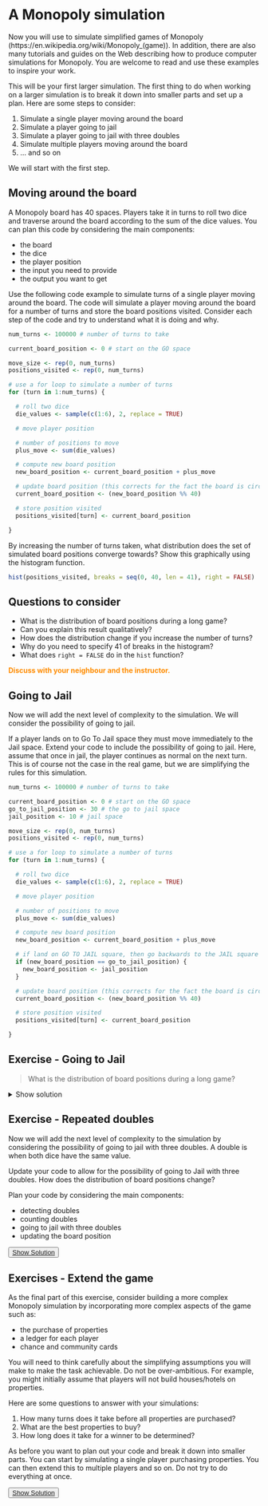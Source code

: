 # A Monopoly simulation

Now you will use to simulate simplified games of Monopoly (https://en.wikipedia.org/wiki/Monopoly_(game)). In addition, there are also many tutorials and guides on the Web describing how to produce computer simulations for Monopoly. You are welcome to read and use these examples to inspire your work.

This will be your first larger simulation. The first thing to do when working on a larger simulation is to break it down into smaller parts and set up a plan. Here are some steps to consider:

1.  Simulate a single player moving around the board
2.  Simulate a player going to jail
3.  Simulate a player going to jail with three doubles
4.  Simulate multiple players moving around the board
5.  ... and so on

We will start with the first step.

## Moving around the board

A Monopoly board has 40 spaces. Players take it in turns to roll two dice and traverse around the board according to the sum of the dice values. You can plan this code by considering the main components:

-   the board
-   the dice
-   the player position
-   the input you need to provide
-   the output you want to get

Use the following code example to simulate turns of a single player moving around the board. The code will simulate a player moving around the board for a number of turns and store the board positions visited. Consider each step of the code and try to understand what it is doing and why.

```r
num_turns <- 100000 # number of turns to take

current_board_position <- 0 # start on the GO space

move_size <- rep(0, num_turns)
positions_visited <- rep(0, num_turns)

# use a for loop to simulate a number of turns
for (turn in 1:num_turns) {

  # roll two dice
  die_values <- sample(c(1:6), 2, replace = TRUE)

  # move player position

  # number of positions to move
  plus_move <- sum(die_values)

  # compute new board position
  new_board_position <- current_board_position + plus_move

  # update board position (this corrects for the fact the board is circular)
  current_board_position <- (new_board_position %% 40)

  # store position visited
  positions_visited[turn] <- current_board_position

}

```


By increasing the number of turns taken, what distribution does the set of simulated board positions converge towards? Show this graphically using the histogram function.

```r
hist(positions_visited, breaks = seq(0, 40, len = 41), right = FALSE)
```

::: {.infobox}

## Questions to consider

-   What is the distribution of board positions during a long game?
-   Can you explain this result qualitatively?
-   How does the distribution change if you increase the number of turns?
-   Why do you need to specify 41 of breaks in the histogram?
-   What does `right = FALSE` do in the `hist` function?

<font color="darkorange">**Discuss with your neighbour and the instructor.**</font>

:::

## Going to Jail

Now we will add the next level of complexity to the simulation. We will consider the possibility of going to jail.

If a player lands on to Go To Jail space they must move immediately to the Jail space. Extend your code to include the possibility of going to jail. Here, assume that once in jail, the player continues as normal on the next turn. This is of course not the case in the real game, but we are simplifying the rules for this simulation.

```r
num_turns <- 100000 # number of turns to take

current_board_position <- 0 # start on the GO space
go_to_jail_position <- 30 # the go to jail space
jail_position <- 10 # jail space

move_size <- rep(0, num_turns)
positions_visited <- rep(0, num_turns)

# use a for loop to simulate a number of turns
for (turn in 1:num_turns) {

  # roll two dice
  die_values <- sample(c(1:6), 2, replace = TRUE)

  # move player position

  # number of positions to move
  plus_move <- sum(die_values)

  # compute new board position
  new_board_position <- current_board_position + plus_move

  # if land on GO TO JAIL square, then go backwards to the JAIL square
  if (new_board_position == go_to_jail_position) {
    new_board_position <- jail_position
  }

  # update board position (this corrects for the fact the board is circular)
  current_board_position <- (new_board_position %% 40)

  # store position visited
  positions_visited[turn] <- current_board_position

}
```

::: {.infobox}
## Exercise - Going to Jail {#goJailMon}

> What is the distribution of board positions during a long game?

<details>
<summary>Show solution</summary>
```r
hist(positions_visited, breaks = seq(0, 40, len = 41), right = FALSE)
```

> Can you explain this result qualitatively?

<font color="darkorange">Discuss with your neighbour and the instructor.</font>

</details>
:::


::: {.infobox}
## Exercise - Repeated doubles {#repDoublesMon}

Now we will add the next level of complexity to the simulation by considering the possibility of going to jail with three doubles. A double is when both dice have the same value.

Update your code to allow for the possibility of going to Jail with three doubles. How does the distribution of board positions change?

Plan your code by considering the main components:

-   detecting doubles
-   counting doubles
-   going to jail with three doubles
-   updating the board position

<button class="button">
  [Show Solution](#3doubleMon)
</button>
:::

::: {.infobox}
## Exercises - Extend the game {#monopolyExt}

As the final part of this exercise, consider building a more complex Monopoly simulation by incorporating more complex aspects of the game such as:

-   the purchase of properties
-   a ledger for each player
-   chance and community cards

You will need to think carefully about the simplifying assumptions you will make to make the task achievable. Do not be over-ambitious. For example, you might initially assume that players will not build houses/hotels on properties.

Here are some questions to answer with your simulations:

1.  How many turns does it take before all properties are purchased?
2.  What are the best properties to buy?
3.  How long does it take for a winner to be determined?

As before you want to plan out your code and break it down into smaller parts. You can start by simulating a single player purchasing properties. You can then extend this to multiple players and so on. Do not try to do everything at once.

<button class="button">
  [Show Solution](#monopolyExtSol)
</button>
:::